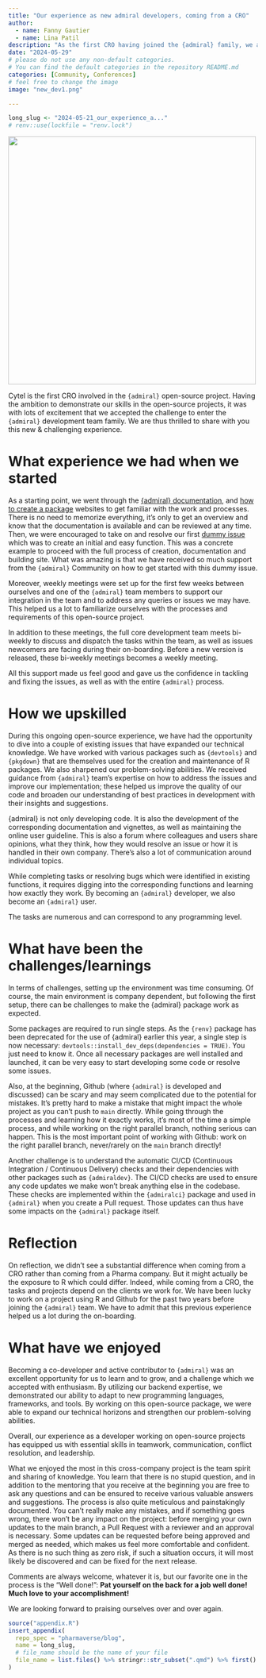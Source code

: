 ```yaml
---
title: "Our experience as new admiral developers, coming from a CRO"
author:
  - name: Fanny Gautier
  - name: Lina Patil
description: "As the first CRO having joined the {admiral} family, we are very excited to share with you our first steps and thoughts in this new adventure"
date: "2024-05-29"
# please do not use any non-default categories.
# You can find the default categories in the repository README.md
categories: [Community, Conferences]
# feel free to change the image
image: "new_dev1.png"

---
```


<!--------------- typical setup ----------------->

```r
long_slug <- "2024-05-21_our_experience_a..."
# renv::use(lockfile = "renv.lock")
```

<!--------------- post begins here ----------------->
![](new_dev2.png){fig-align="center" width="500"}

Cytel is the first CRO involved in the `{admiral}` open-source project. Having the ambition to demonstrate our skills in the open-source projects, it was with lots of excitement that we accepted the challenge to enter the `{admiral}` development team family. We are thus thrilled to share with you this new & challenging experience. 

# What experience we had when we started 

As a starting point, we went through the [{admiral} documentation](https://pharmaverse.github.io/admiraldev/articles/programming_strategy.html), and [how to create a package](https://r-pkgs.org/) websites to get familiar with the work and processes. There is no need to memorize everything, it’s only to get an overview and know that the documentation is available and can be reviewed at any time. Then, we were encouraged to take on and resolve our first [dummy issue](https://github.com/pharmaverse/admiral/issues/1839) which was to create an initial and easy function. This was a concrete example to proceed with the full process of creation, documentation and building site. What was amazing is that we have received so much support from the `{admiral}` Community on how to get started with this dummy issue.  

Moreover, weekly meetings were set up for the first few weeks between ourselves and one of the `{admiral}` team members to support our integration in the team and to address any queries or issues we may have. This helped us a lot to familiarize ourselves with the processes and requirements of this open-source project. 

In addition to these meetings, the full core development team meets bi-weekly to discuss and dispatch the tasks within the team, as well as issues newcomers are facing during their on-boarding. Before a new version is released, these bi-weekly meetings becomes a weekly meeting.  

All this support made us feel good and gave us the confidence in tackling and fixing the issues, as well as with the entire `{admiral}` process.

# How we upskilled 

During this ongoing open-source experience, we have had the opportunity to dive into a couple of existing issues that have expanded our technical knowledge. We have worked with various packages such as `{devtools}` and `{pkgdown}` that are themselves used for the creation and maintenance of R packages. We also sharpened our problem-solving abilities. We received guidance from `{admiral}` team’s expertise on how to address the issues and improve our implementation; these helped us improve the quality of our code and broaden our understanding of best practices in development with their insights and suggestions.

{admiral} is not only developing code. It is also the development of the corresponding documentation and vignettes, as well as maintaining the online user guideline. This is also a forum where colleagues and users share opinions, what they think, how they would resolve an issue or how it is handled in their own company. There’s also a lot of communication around individual topics. 

While completing tasks or resolving bugs which were identified in existing functions, it requires digging into the corresponding functions and learning how exactly they work. By becoming an `{admiral}` developer, we also become an `{admiral}` user. 

The tasks are numerous and can correspond to any programming level. 

# What have been the challenges/learnings 

In terms of challenges, setting up the environment was time consuming. Of course, the main environment is company dependent, but following the first setup, there can be challenges to make the {admiral} package work as expected.  

Some packages are required to run single steps. As the `{renv}` package has been deprecated for the use of {admiral} earlier this year, a single step is now necessary: `devtools::install_dev_deps(dependencies = TRUE)`. You just need to know it. Once all necessary packages are well installed and launched, it can be very easy to start developing some code or resolve some issues. 

Also, at the beginning, Github (where `{admiral}` is developed and discussed) can be scary and may seem complicated due to the potential for mistakes. It's pretty hard to make a mistake that might impact the whole project as you can't push to `main` directly. While going through the processes and learning how it exactly works, it’s most of the time a simple process, and while working on the right parallel branch, nothing serious can happen. This is the most important point of working with Github: work on the right parallel branch, never/rarely on the `main` branch directly!

Another challenge is to understand the automatic CI/CD (Continuous Integration / Continuous Delivery) checks and their dependencies with other packages such as `{admiraldev}`. The CI/CD checks are used to ensure any code updates we make won't break anything else in the codebase. These checks are implemented within the `{admiralci}` package and used in `{admiral}` when you create a Pull request. Those updates can thus have some impacts on the `{admiral}` package itself. 

# Reflection 

On reflection, we didn’t see a substantial difference when coming from a CRO rather than coming from a Pharma company. But it might actually be the exposure to R which could differ. Indeed, while coming from a CRO, the tasks and projects depend on the clients we work for. We have been lucky to work on a project using R and Github for the past two years before joining the `{admiral}` team. We have to admit that this previous experience helped us a lot during the on-boarding. 

# What have we enjoyed 

Becoming a co-developer and active contributor to `{admiral}` was an excellent opportunity for us to learn and to grow, and a challenge which we accepted with enthusiasm. By utilizing our backend expertise, we demonstrated our ability to adapt to new programming languages, frameworks, and tools. By working on this open-source package, we were able to expand our technical horizons and strengthen our problem-solving abilities. 

Overall, our experience as a developer working on open-source projects has equipped us with essential skills in teamwork, communication, conflict resolution, and leadership. 

What we enjoyed the most in this cross-company project is the team spirit and sharing of knowledge. You learn that there is no stupid question, and in addition to the mentoring that you receive at the beginning you are free to ask any questions and can be ensured to receive various valuable answers and suggestions. The process is also quite meticulous and painstakingly documented. You can’t really make any mistakes, and if something goes wrong, there won’t be any impact on the project: before merging your own updates to the main branch, a Pull Request with a reviewer and an approval is necessary. Some updates can be requested before being approved and merged as needed, which makes us feel more comfortable and confident.  
As there is no such thing as zero risk, if such a situation occurs, it will most likely be discovered and can be fixed for the next release. 

Comments are always welcome, whatever it is, but our favorite one in the process is the "Well done!": __Pat yourself on the back for a job well done! Much love to your accomplishment!__

We are looking forward to praising ourselves over and over again.


<!--------------- appendices go here ----------------->

```r
source("appendix.R")
insert_appendix(
  repo_spec = "pharmaverse/blog",
  name = long_slug,
  # file_name should be the name of your file
  file_name = list.files() %>% stringr::str_subset(".qmd") %>% first()
)
```
